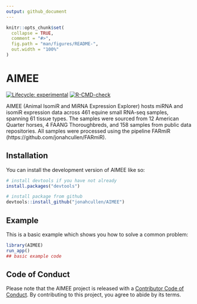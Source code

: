 ```yaml
---
output: github_document
---
```


<!-- README.md is generated from README.Rmd. Please edit that file -->

```r
knitr::opts_chunk$set(
  collapse = TRUE,
  comment = "#>",
  fig.path = "man/figures/README-",
  out.width = "100%"
)
```

# AIMEE

<!-- badges: start -->
[![Lifecycle: experimental](https://img.shields.io/badge/lifecycle-experimental-orange.svg)](https://lifecycle.r-lib.org/articles/stages.html#experimental)
[![R-CMD-check](https://github.com/jonahcullen/AIMEE/workflows/R-CMD-check/badge.svg)](https://github.com/jonahcullen/AIMEE/actions)
<!-- badges: end -->

AIMEE (Animal IsomiR and MiRNA Expression Explorer) hosts miRNA and isomiR expression data across 461 equine small RNA-seq samples, spanning 61 tissue types. The samples were sourced from 12 American Quarter horses, 4 FAANG Thoroughbreds, and 158 samples from public data repositories. All samples were processed using the pipeline FARmiR (https://github.com/jonahcullen/FARmiR).

## Installation

You can install the development version of AIMEE like so:

``` r
# install devtools if you have not already
install.packages("devtools")

# install package from github
devtools::install_github("jonahcullen/AIMEE")
```

## Example

This is a basic example which shows you how to solve a common problem:

```r
library(AIMEE)
run_app()
## basic example code
```

## Code of Conduct

Please note that the AIMEE project is released with a [Contributor Code of Conduct](https://contributor-covenant.org/version/2/0/CODE_OF_CONDUCT.html). By contributing to this project, you agree to abide by its terms.
